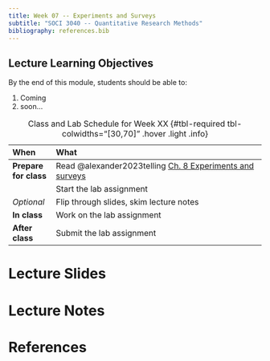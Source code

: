 ```yaml
---
title: Week 07 -- Experiments and Surveys
subtitle: "SOCI 3040 -- Quantitative Research Methods"
bibliography: references.bib
---
```


::: {.callout-tip}
## Lecture Learning Objectives

By the end of this module, students should be able to:

1. Coming
2. soon...
:::


::: {.scrollable-table}
| When                  | What                                                                                                               |
|:----------------------|:--------------------------------------------------------------------------------------------------------------|
| **Prepare for class** | Read @alexander2023telling [Ch. 8 Experiments and surveys](https://tellingstorieswithdata.com/08-hunt.html) |
|                       | Start the lab assignment          | [Lecture 7 Lab](../labs/lab-week-07/index.qmd)                                    |
| *Optional*                      | Flip through slides, skim lecture notes         | [Lecture 7 Slides](../slides/slides-week-07.qmd)                                  |
| **In class**    | Work on the lab assignment        |                                                                                  |
| **After class** | Submit the lab assignment         |                                                                                  |

: Class and Lab Schedule for Week XX {#tbl-required tbl-colwidths="[30,70]" .hover .light .info}
:::

# Lecture Slides

# Lecture Notes

# References